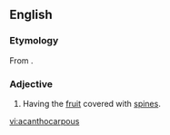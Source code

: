 ==English==

===Etymology===
From {{etyl|grc|en}} {{term|ἄκανθος||acanthus|tr=akanthos|lang=grc|sc=polytonic}}{{suffix||carpous}}.

===Adjective===
{{en-adj}}

# {{context|botany}} Having the [[fruit]] covered with [[spine]]s.

[[vi:acanthocarpous]]